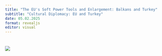 ```yaml
---
title: "The EU's Soft Power Tools and Enlargement: Balkans and Turkey"
subtitle: "Cultural Diplomacy: EU and Turkey"
date: 05.02.2025
format: revealjs
editor: visual
---
```


# ![](images/week%207-01.png)
